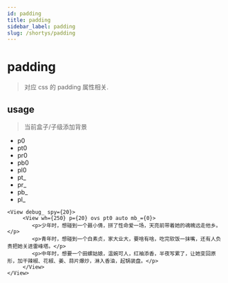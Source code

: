```yaml
---
id: padding
title: padding
sidebar_label: padding
slug: /shortys/padding
---
```


# padding

> 对应 css 的 padding 属性相关.

## usage

> 当前盒子/子级添加背景

- p0
- pt0
- pr0
- pb0
- pl0
- pt_
- pr_
- pb_
- pl_

```tsx live
<View debug_ spy={20}>
     <View wh={250} p={20} ovs pt0 auto mb_={0}>
        <p>少年时，想碰到一个聂小倩，拼了性命爱一场，天亮前带着她的魂魄远走他乡。</p>
        <p>青年时，想碰到一个白素贞，家大业大，要啥有啥，吃完软饭一抹嘴，还有人负责把她关进雷峰塔。</p>
        <p>中年时，想要一个田螺姑娘，温婉可人，红袖添香，半夜写累了，让她变回原形，加干辣椒、花椒、姜、蒜片爆炒，淋入香油，起锅装盘。</p>
     </View>
</View>
```
